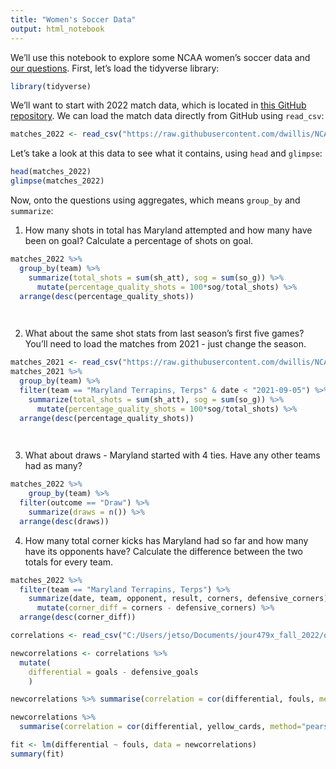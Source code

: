 ---
title: "Women's Soccer Data"
output: html_notebook
---

We'll use this notebook to explore some NCAA women's soccer data and [our questions](https://docs.google.com/spreadsheets/d/1kTSrnl1URmcexIWLDMWqDnp3q-c2OS45uifnhjp10n4/edit#gid=0). First, let's load the tidyverse library:

```{r}
library(tidyverse)
```

We'll want to start with 2022 match data, which is located in [this GitHub repository](https://github.com/dwillis/NCAAWomensSoccerData). We can load the match data directly from GitHub using `read_csv`:


```{r}
matches_2022 <- read_csv("https://raw.githubusercontent.com/dwillis/NCAAWomensSoccerData/main/data/ncaa_womens_soccer_matchstats_2022.csv")
```

Let's take a look at this data to see what it contains, using `head` and `glimpse`:

```{r}
head(matches_2022)
glimpse(matches_2022)
```

Now, onto the questions using aggregates, which means `group_by` and `summarize`:

1. How many shots in total has Maryland attempted and how many have been on goal? Calculate a percentage of shots on goal.

```{r}
matches_2022 %>% 
  group_by(team) %>%
    summarize(total_shots = sum(sh_att), sog = sum(so_g)) %>%
      mutate(percentage_quality_shots = 100*sog/total_shots) %>%
  arrange(desc(percentage_quality_shots))

 
```

2. What about the same shot stats from last season's first five games? You'll need to load the matches from 2021 - just change the season.

```{r}
matches_2021 <- read_csv("https://raw.githubusercontent.com/dwillis/NCAAWomensSoccerData/main/data/ncaa_womens_soccer_matchstats_2021.csv")
matches_2021 %>% 
  group_by(team) %>%
  filter(team == "Maryland Terrapins, Terps" & date < "2021-09-05") %>%
    summarize(total_shots = sum(sh_att), sog = sum(so_g)) %>%
      mutate(percentage_quality_shots = 100*sog/total_shots) %>%
  arrange(desc(percentage_quality_shots))

  
```


3. What about draws - Maryland started with 4 ties. Have any other teams had as many?

```{r}
matches_2022 %>% 
    group_by(team) %>%
  filter(outcome == "Draw") %>%
    summarize(draws = n()) %>%
  arrange(desc(draws))

```


4. How many total corner kicks has Maryland had so far and how many have its opponents have? Calculate the difference between the two totals for every team.

```{r}
matches_2022 %>% 
  filter(team == "Maryland Terrapins, Terps") %>%
    summarize(date, team, opponent, result, corners, defensive_corners) %>%
      mutate(corner_diff = corners - defensive_corners) %>% 
  arrange(desc(corner_diff))
```

```{r}
correlations <- read_csv("C:/Users/jetso/Documents/jour479x_fall_2022/data/ncaa_womens_soccer_matchstats_2022.csv")
```
```{r}
newcorrelations <- correlations %>% 
  mutate(
    differential = goals - defensive_goals
    )
```


```{r}
newcorrelations %>% summarise(correlation = cor(differential, fouls, method="pearson"))

```
```{r}
newcorrelations %>% 
  summarise(correlation = cor(differential, yellow_cards, method="pearson"))
```
```{r}
fit <- lm(differential ~ fouls, data = newcorrelations)
summary(fit)
```


